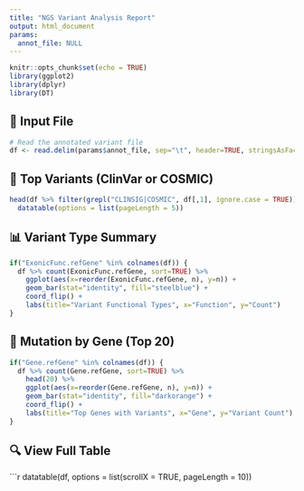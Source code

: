 ```yaml
---
title: "NGS Variant Analysis Report"
output: html_document
params:
  annot_file: NULL
---
```


```r
knitr::opts_chunk$set(echo = TRUE)
library(ggplot2)
library(dplyr)
library(DT)
```

## 📁 Input File

```r
# Read the annotated variant file
df <- read.delim(params$annot_file, sep="\t", header=TRUE, stringsAsFactors=FALSE)
```

## 🧬 Top Variants (ClinVar or COSMIC)

```r
head(df %>% filter(grepl("CLINSIG|COSMIC", df[,1], ignore.case = TRUE)), 10) %>% 
  datatable(options = list(pageLength = 5))
```

## 📊 Variant Type Summary

```r
if("ExonicFunc.refGene" %in% colnames(df)) {
  df %>% count(ExonicFunc.refGene, sort=TRUE) %>%
    ggplot(aes(x=reorder(ExonicFunc.refGene, n), y=n)) +
    geom_bar(stat="identity", fill="steelblue") +
    coord_flip() +
    labs(title="Variant Functional Types", x="Function", y="Count")
}
```

## 🧬 Mutation by Gene (Top 20)

```r
if("Gene.refGene" %in% colnames(df)) {
  df %>% count(Gene.refGene, sort=TRUE) %>%
    head(20) %>%
    ggplot(aes(x=reorder(Gene.refGene, n), y=n)) +
    geom_bar(stat="identity", fill="darkorange") +
    coord_flip() +
    labs(title="Top Genes with Variants", x="Gene", y="Variant Count")
}
```

## 🔍 View Full Table

```r
datatable(df, options = list(scrollX = TRUE, pageLength = 10))



